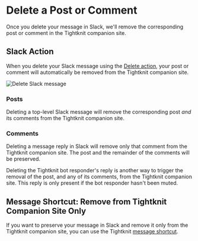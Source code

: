 
# Delete a Post or Comment

Once you delete your message in Slack, we'll remove the corresponding post or comment in the Tightknit companion site.

## Slack Action

When you delete your Slack message using the [Delete action](https://slack.com/help/articles/202395258-Edit-or-delete-messages#delete-a-message), your post or comment will
automatically be removed from the Tightknit companion site.

![Delete Slack message](/slack-administration/shortcuts/message-shortcuts/delete-message.png)

### Posts

Deleting a top-level Slack message will remove the corresponding post _and_ its comments from the Tightknit companion site.

### Comments

Deleting a message reply in Slack will remove only that comment from the Tightknit companion site. The post and the remainder of the comments will be preserved.

<Callout type="info">
  Deleting the Tightknit bot responder's reply is another way to trigger the
  removal of the post, and any of its comments, from the Tightknit companion
  site. This reply is only present if the bot responder hasn't been muted.
</Callout>

## Message Shortcut: Remove from Tightknit Companion Site Only

If you want to preserve your message in Slack and remove it only from the Tightknit companion site, you can use the Tightknit [message shortcut](/shortcuts/message-shortcuts#tightknit-shortcuts).
